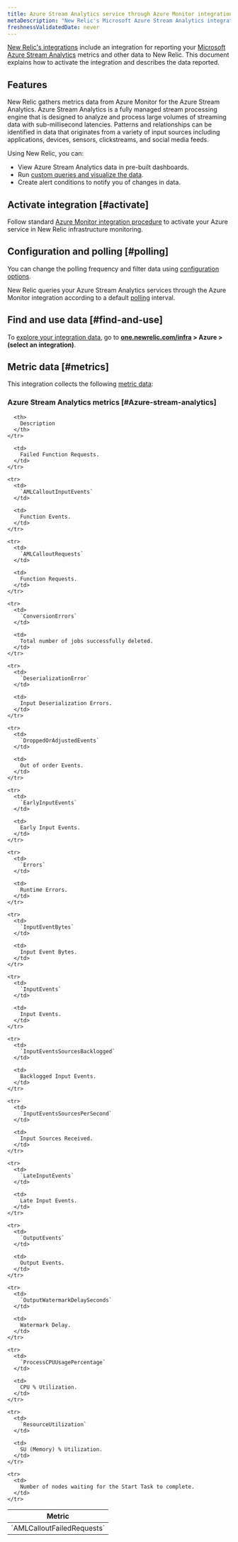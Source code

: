 ```yaml
---
title: Azure Stream Analytics service through Azure Monitor integration
metaDescription: "New Relic's Microsoft Azure Stream Analytics integration: what data it reports and how to enable it."
freshnessValidatedDate: never
---
```


[New Relic's integrations](/docs/infrastructure/introduction-infra-monitoring) include  an integration for reporting your [Microsoft Azure Stream Analytics](https://azure.microsoft.com/en-us/products/stream-Analytics) metrics and other data to New Relic. This document explains how to activate the integration and describes the data reported.

## Features

New Relic gathers metrics data from Azure Monitor for the Azure Stream Analytics. Azure Stream Analytics is a fully managed stream processing engine that is designed to analyze and process large volumes of streaming data with sub-millisecond latencies. Patterns and relationships can be identified in data that originates from a variety of input sources including applications, devices, sensors, clickstreams, and social media feeds.

Using New Relic, you can:

* View Azure Stream Analytics data in pre-built dashboards.
* Run [custom queries and visualize the data](/docs/infrastructure/integrations-getting-started/getting-started/use-integration-data-new-relic-insights).
* Create alert conditions to notify you of changes in data.

## Activate integration [#activate]

Follow standard [Azure Monitor integration procedure](/docs/infrastructure/microsoft-azure-integrations/azure-integrations-list/azure-monitor) to activate your Azure service in New Relic infrastructure monitoring.

## Configuration and polling [#polling]

You can change the polling frequency and filter data using [configuration options](/docs/infrastructure/microsoft-azure-integrations/azure-integrations-list/azure-monitor/#settings).

New Relic queries your Azure Stream Analytics services through the Azure Monitor integration according to a default [polling](/docs/infrastructure/microsoft-azure-integrations/azure-integrations-list/azure-monitor/#settings) interval.

## Find and use data [#find-and-use]

To [explore your integration data](/docs/infrastructure/integrations/find-use-infrastructure-integration-data), go to <DNT>**[one.newrelic.com/infra](https://one.newrelic.com/infra) > Azure > (select an integration)**</DNT>.

## Metric data [#metrics]

This integration collects the following [metric data](/docs/infrastructure/integrations-getting-started/getting-started/understand-integration-data-data-types#metric):

### Azure Stream Analytics metrics [#Azure-stream-analytics]

<table>
  <thead>
    <tr>
      <th style={{ width: "300px" }}>
        Metric
      </th>

      <th>
        Description
      </th>
    </tr>
  </thead>

  <tbody>
    <tr>
      <td>
        `AMLCalloutFailedRequests`
      </td>

      <td>
        Failed Function Requests.
      </td>
    </tr>

    <tr>
      <td>
        `AMLCalloutInputEvents`
      </td>

      <td>
        Function Events.
      </td>
    </tr>

    <tr>
      <td>
        `AMLCalloutRequests`
      </td>

      <td>
        Function Requests.
      </td>
    </tr>

    <tr>
      <td>
        `ConversionErrors`
      </td>

      <td>
        Total number of jobs successfully deleted.
      </td>
    </tr>

    <tr>
      <td>
        `DeserializationError`
      </td>

      <td>
        Input Deserialization Errors.
      </td>
    </tr>

    <tr>
      <td>
        `DroppedOrAdjustedEvents`
      </td>

      <td>
        Out of order Events.
      </td>
    </tr>

    <tr>
      <td>
        `EarlyInputEvents`
      </td>

      <td>
        Early Input Events.
      </td>
    </tr>

    <tr>
      <td>
        `Errors`
      </td>

      <td>
        Runtime Errors.
      </td>
    </tr>

    <tr>
      <td>
        `InputEventBytes`
      </td>

      <td>
        Input Event Bytes.
      </td>
    </tr>

    <tr>
      <td>
        `InputEvents`
      </td>

      <td>
        Input Events.
      </td>
    </tr>

    <tr>
      <td>
        `InputEventsSourcesBacklogged`
      </td>

      <td>
        Backlogged Input Events.
      </td>
    </tr>

    <tr>
      <td>
        `InputEventsSourcesPerSecond`
      </td>

      <td>
        Input Sources Received.
      </td>
    </tr>

    <tr>
      <td>
        `LateInputEvents`
      </td>

      <td>
        Late Input Events.
      </td>
    </tr>

    <tr>
      <td>
        `OutputEvents`
      </td>

      <td>
        Output Events.
      </td>
    </tr>

    <tr>
      <td>
        `OutputWatermarkDelaySeconds`
      </td>

      <td>
        Watermark Delay.
      </td>
    </tr>

    <tr>
      <td>
        `ProcessCPUUsagePercentage`
      </td>

      <td>
        CPU % Utilization.
      </td>
    </tr>

    <tr>
      <td>
        `ResourceUtilization`
      </td>

      <td>
        SU (Memory) % Utilization.
      </td>
    </tr>

    <tr>
      <td>
        Number of nodes waiting for the Start Task to complete.
      </td>
    </tr>
  </tbody>
</table>
